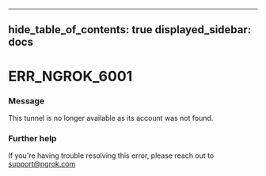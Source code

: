 

---
hide_table_of_contents: true
displayed_sidebar: docs
---


# ERR_NGROK_6001

### Message
This tunnel is no longer available as its account was not found.

<ErrorDetails error="err_ngrok_6001" />



### Further help
If you're having trouble resolving this error, please reach out to [support@ngrok.com](mailto:support@ngrok.com?subject=Help%20with%20ERR_NGROK_6001)

